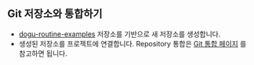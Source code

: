 ## Git 저장소와 통합하기

- [dogu-routine-examples](https://github.com/dogu-team/dogu-routine-examples) 저장소를 기반으로 새 저장소를 생성합니다.
- 생성된 저장소를 프로젝트에 연결합니다. Repository 통합은 [Git 통합 페이지](/management/organization/git-integration/) 를 참고하면 됩니다.
